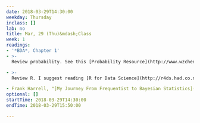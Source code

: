 ```yaml
---
date: 2018-03-29T14:30:00
weekday: Thursday
inclass: []
lab: no
title: Mar, 29 (Thu)&mdash;Class
week: 1
readings:
- '*BDA*, Chapter 1'
- >-
  Review probability. See this [Probability Resource](http://www.wzchen.com/probability-cheatsheet/).

- >-
  Review R. I suggest reading [R for Data Science](http://r4ds.had.co.nz/).

- Frank Harrell, "[My Journey From Frequentist to Bayesian Statistics](http://www.fharrell.com/post/journey/)"
optional: []
startTime: 2018-03-29T14:30:00
endTime: 2018-03-29T15:50:00

---
```

